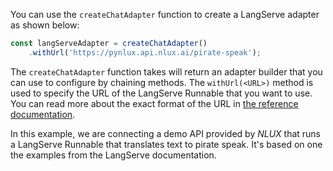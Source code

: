You can use the `createChatAdapter` function to create a LangServe adapter as shown below:

```jsx
const langServeAdapter = createChatAdapter()
    .withUrl('https://pynlux.api.nlux.ai/pirate-speak');
```

The `createChatAdapter` function takes will return an adapter builder that you can use to configure by chaining methods.
The `withUrl(<URL>)` method is used to specify the URL of the LangServe Runnable that you want to use.
You can read more about the exact format of the URL in [the reference documentation](/api/adapters/langchain-langserve#runnable-url).

In this example, we are connecting a demo API provided by _NLUX_ that runs a LangServe Runnable that translates
text to pirate speak. It's based on one the examples from the LangServe documentation.
